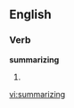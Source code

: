 
==English==

===Verb===
'''summarizing'''

# {{present participle of|[[summarize]]}}

[[vi:summarizing]]